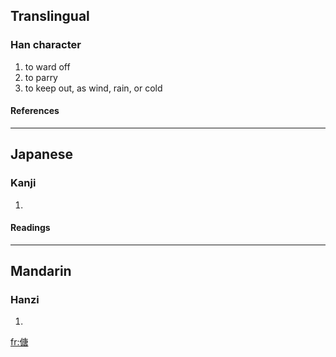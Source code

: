 ==Translingual==
===Han character===
{{Han char|rn=9|rad=人|as=10|sn=12|four=|canj=人戈中口 (OILR)}}
# to ward off
# to parry
# to keep out, as wind, rain, or cold
====References====
{{Han ref|kx=0113.070|dkj=00953|dj=0240.140|hdz=10205.040|uh=508F|ud=20623}}
----
==Japanese==
===Kanji===
{{ja-kanji|grade=|rs=人10}}
# {{defn|Japanese}}
====Readings====
{{ja-readings|on=[[とう]] (tō), [[どう]] (dō)|kun=[[おごる]] (ogoru)}}
----
==Mandarin==
===Hanzi===
{{cmn-hanzi|pin=[[táng]] ([[tang2]])|wg=t'ang<sup>2</sup>}}
# {{defn|Mandarin}}

[[fr:傏]]